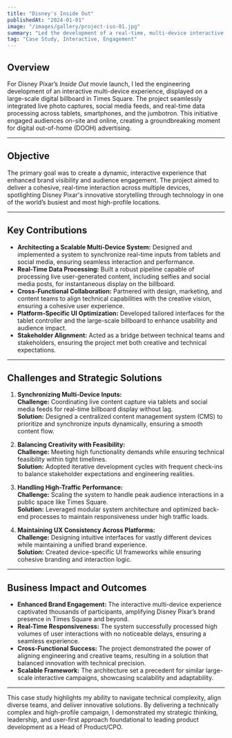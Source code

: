 ```yaml
---
title: "Disney's Inside Out"
publishedAt: "2024-01-01"
image: "/images/gallery/project-iso-01.jpg"
summary: "Led the development of a real-time, multi-device interactive campaign for Disney Pixar’s Inside Out in Times Square, delivering a seamless user experience that blended technical innovation with strategic brand engagement."
tag: "Case Study, Interactive, Engagement"
---
```


## Overview

For Disney Pixar’s _Inside Out_ movie launch, I led the engineering development of an interactive multi-device experience, displayed on a large-scale digital billboard in Times Square. The project seamlessly integrated live photo captures, social media feeds, and real-time data processing across tablets, smartphones, and the jumbotron. This initiative engaged audiences on-site and online, creating a groundbreaking moment for digital out-of-home (DOOH) advertising.

---

## Objective

The primary goal was to create a dynamic, interactive experience that enhanced brand visibility and audience engagement. The project aimed to deliver a cohesive, real-time interaction across multiple devices, spotlighting Disney Pixar's innovative storytelling through technology in one of the world’s busiest and most high-profile locations.

---

## Key Contributions

-   **Architecting a Scalable Multi-Device System:** Designed and implemented a system to synchronize real-time inputs from tablets and social media, ensuring seamless interaction and performance.
-   **Real-Time Data Processing:** Built a robust pipeline capable of processing live user-generated content, including selfies and social media posts, for instantaneous display on the billboard.
-   **Cross-Functional Collaboration:** Partnered with design, marketing, and content teams to align technical capabilities with the creative vision, ensuring a cohesive user experience.
-   **Platform-Specific UI Optimization:** Developed tailored interfaces for the tablet controller and the large-scale billboard to enhance usability and audience impact.
-   **Stakeholder Alignment:** Acted as a bridge between technical teams and stakeholders, ensuring the project met both creative and technical expectations.

---

## Challenges and Strategic Solutions

1. **Synchronizing Multi-Device Inputs:**  
   **Challenge:** Coordinating live content capture via tablets and social media feeds for real-time billboard display without lag.  
   **Solution:** Designed a centralized content management system (CMS) to prioritize and synchronize inputs dynamically, ensuring a smooth content flow.

2. **Balancing Creativity with Feasibility:**  
   **Challenge:** Meeting high functionality demands while ensuring technical feasibility within tight timelines.  
   **Solution:** Adopted iterative development cycles with frequent check-ins to balance stakeholder expectations and engineering realities.

3. **Handling High-Traffic Performance:**  
   **Challenge:** Scaling the system to handle peak audience interactions in a public space like Times Square.  
   **Solution:** Leveraged modular system architecture and optimized back-end processes to maintain responsiveness under high traffic loads.

4. **Maintaining UX Consistency Across Platforms:**  
   **Challenge:** Designing intuitive interfaces for vastly different devices while maintaining a unified brand experience.  
   **Solution:** Created device-specific UI frameworks while ensuring cohesive branding and interaction logic.

---

## Business Impact and Outcomes

-   **Enhanced Brand Engagement:** The interactive multi-device experience captivated thousands of participants, amplifying Disney Pixar’s brand presence in Times Square and beyond.
-   **Real-Time Responsiveness:** The system successfully processed high volumes of user interactions with no noticeable delays, ensuring a seamless experience.
-   **Cross-Functional Success:** The project demonstrated the power of aligning engineering and creative teams, resulting in a solution that balanced innovation with technical precision.
-   **Scalable Framework:** The architecture set a precedent for similar large-scale interactive campaigns, showcasing scalability and adaptability.

---

This case study highlights my ability to navigate technical complexity, align diverse teams, and deliver innovative solutions. By delivering a technically complex and high-profile campaign, I demonstrated my strategic thinking, leadership, and user-first approach foundational to leading product development as a Head of Product/CPO.
